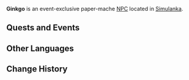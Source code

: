 {{Meta
<!-- Remove this template after adding the missing info -->
|missing_NPC_profile  = yes
}}
{{Character Infobox
|type             = Event NPC
|image            = <gallery>
NPC Ginkgo.png|Faded
NPC Ginkgo 2.png|Restored
</gallery>
|realname         = <!-- Optional, if different from in-game name -->
|deceased         = <!-- Past (for deceased prior to events of the game) or free response -->
|region           = Simulanka
|location         = Simulanka
|affiliation      = 
|title            = Careless Hamster

|ancestry         = <!-- Clan/family -->
|father           = 
|mother           = 
|spouse           = 
|sibling          = 
|child            = 
|relative         = 

|voiceEN          = 
|voiceCN          = 
|voiceJP          = 
|voiceKR          = 
|dialoguereward   = 
}}
'''Ginkgo''' is an event-exclusive paper-mache [[NPC]] located in [[Simulanka]].
<!--
==Location==
{{subst:#tag:gallery|
NPC Location {{subst:#titleparts:{{subst:PAGENAME}}}}.png{{subst:!}}{{subst:#titleparts:{{subst:PAGENAME}}}}'s location
NPC Location {{subst:#titleparts:{{subst:PAGENAME}}}} Context.png{{subst:!}}Additional context
}}

==Profile==
''(To be added.)''

===Appearance===
''(To be added.)''
-->
==Quests and Events==
{{Quests and Events}}
<!--
==Idle Quotes==
{{Dialogue Start}}
: {{DIcon|Idle}} {{Tx}}
:: {{A|VO {{subst:#titleparts:{{subst:PAGENAME}}}} 01.ogg}} "{{Tx}}"
{{Dialogue End}}

==Dialogue==
{{Dialogue Start}}
{{Dialogue End}}

==Event Dialogue==
===Event Name===
{{Dialogue Start}}
:'''{{subst:PAGENAME}}:'''
{{Dialogue End}}
-->
==Other Languages==
{{Other Languages|default_hidden=1
|en      = Ginkgo
|zhs     = 白果
|zhs_rm  = Báiguǒ
|zht     = 白果
|zht_rm  = Báiguǒ
|ja      = イチョウ
|ko      = 은행
|es      = Ginkgo
|fr      = Ginkgo
|ru      = Гинкго
|th      = แปะก๊วย
|th_rm   = 
|vi      = Bạch Quả
|de      = Ginkgo
|id      = Ginkgo
|pt      = Ginkgo
|tr      = Ginkgo
|it      = Ginkgo
}}

==Change History==
{{Change History|4.8}}
<!--
==References==
{{Reflist}}-->